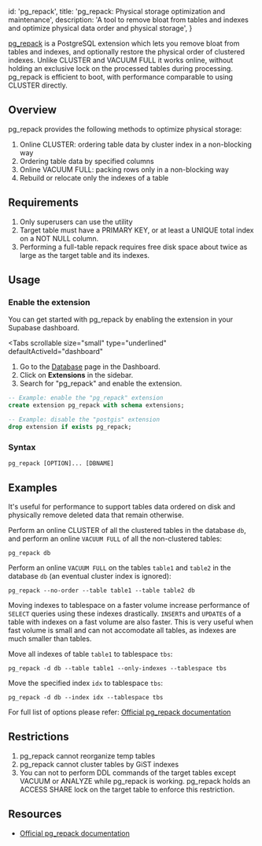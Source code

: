 
  id: 'pg_repack',
  title: 'pg_repack: Physical storage optimization and maintenance',
  description:
    'A tool to remove bloat from tables and indexes and optimize physical data order and physical storage',
}

[pg_repack](https://github.com/reorg/pg_repack) is a PostgreSQL extension which lets you remove bloat from tables and indexes, and optionally restore the physical order of clustered indexes. Unlike CLUSTER and VACUUM FULL it works online, without holding an exclusive lock on the processed tables during processing. pg_repack is efficient to boot, with performance comparable to using CLUSTER directly.

## Overview

pg_repack provides the following methods to optimize physical storage:

1. Online CLUSTER: ordering table data by cluster index in a non-blocking way
2. Ordering table data by specified columns
3. Online VACUUM FULL: packing rows only in a non-blocking way
4. Rebuild or relocate only the indexes of a table

## Requirements

1. Only superusers can use the utility
2. Target table must have a PRIMARY KEY, or at least a UNIQUE total index on a NOT NULL column.
3. Performing a full-table repack requires free disk space about twice as large as the target table and its indexes.

## Usage

### Enable the extension

You can get started with pg_repack by enabling the extension in your Supabase dashboard.

<Tabs
  scrollable
  size="small"
  type="underlined"
  defaultActiveId="dashboard"
>
<TabPanel id="dashboard" label="Dashboard">

1. Go to the [Database](https://app.supabase.com/project/_/database/tables) page in the Dashboard.
2. Click on **Extensions** in the sidebar.
3. Search for "pg_repack" and enable the extension.

</TabPanel>
<TabPanel id="sql" label="SQL">

```sql
-- Example: enable the "pg_repack" extension
create extension pg_repack with schema extensions;

-- Example: disable the "postgis" extension
drop extension if exists pg_repack;
```

</TabPanel>
</Tabs>

### Syntax

```
pg_repack [OPTION]... [DBNAME]
```

## Examples

It's useful for performance to support tables data ordered on disk and physically remove deleted data that remain
otherwise.

Perform an online CLUSTER of all the clustered tables in the database `db`, and perform an online `VACUUM FULL` of all the non-clustered tables:

```
pg_repack db
```

Perform an online `VACUUM FULL` on the tables `table1` and `table2` in the database `db` (an eventual cluster index is ignored):

```
pg_repack --no-order --table table1 --table table2 db
```

Moving indexes to tablespace on a faster volume increase performance of `SELECT` queries using these indexes
drastically. `INSERT`s and `UPDATE`s of a table with indexes on a fast volume are also faster. This is very useful
when fast volume is small and can not accomodate all tables, as indexes are much smaller than tables.

Move all indexes of table `table1` to tablespace `tbs`:

```
pg_repack -d db --table table1 --only-indexes --tablespace tbs
```

Move the specified index `idx` to tablespace `tbs`:

```
pg_repack -d db --index idx --tablespace tbs
```

For full list of options please refer: [Official pg_repack documentation](https://reorg.github.io/pg_repack/)

## Restrictions

1. pg_repack cannot reorganize temp tables
2. pg_repack cannot cluster tables by GiST indexes
3. You can not to perform DDL commands of the target tables except VACUUM or ANALYZE while pg_repack is working.
pg_repack holds an ACCESS SHARE lock on the target table to enforce this restriction.

## Resources

- [Official pg_repack documentation](https://reorg.github.io/pg_repack/)



